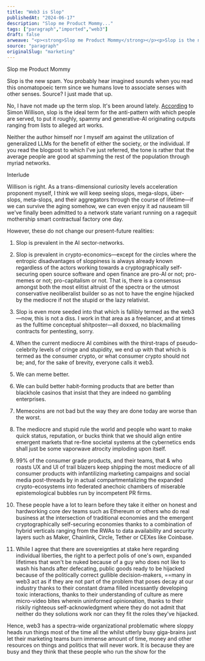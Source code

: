 ```yaml
---
title: "Web3 is Slop"
publishedAt: "2024-06-17"
description: "Slop me Product Mommy..."
tags: ["paragraph","imported","web3"]
draft: false
arweave: "<p><strong>Slop me Product Mommy</strong></p><p>Slop is the new spam. You probably hear imagined sounds when you read this onomatopoeic term since we humans love to associate senses with other senses. Source? I just made that up.</p><p>No, I have not made up the term slop. It's been around lately. <a target="_blank" rel="noopener noreferrer nofollow ugc" class="dont-break-out" href="https://simonwillison.net/2024/May/8/slop">According</a> to Simon Willison, <em>slop</em> is the ideal term for the anti-pattern with which people are served, to put it roughly, spammy and generative-AI originating outputs ranging from lists to alleged art works. </p><p>Neither the author himself nor I myself am against the utilization of generalized LLMs for the benefit of either the society, or the individual. If you read the blogpost to which I've just referred, the tone is rather that the average people are good at spamming the rest of the population through myriad networks.</p><p><strong>Interlude</strong></p><p>Willison is right. As a trans-dimensional curiosity levels acceleration proponent myself, I think we will keep seeing slops, mega-slops, über-slops, meta-slops, and their aggregators through the course of lifetime—if we can survive the aging somehow, we can even enjoy it ad nauseam till we've finally been admitted to a network state variant running on a ragequit mothership smart contractual factory one day.</p><p>However, these do not change our present-future realities:</p><p>01. Slop is prevalent in the AI sector-networks.</p><p>02. Slop is prevalent in crypto-economics—except for the circles where the entropic disadvantages of sloppiness is always already known regardless of the actors working towards a cryptographically self-securing open source software and open finance are pro-AI or not; pro-memes or not; pro-capitalism or not. That is, there is a consensus amongst both the most elitist altruist of the spectra or the utmost conservative neoliberalist builder so as not to have the engine hijacked by the mediocre if not the stupid or the lazy relativist.</p><p>03. Slop is even more seeded into that which is fallibly termed as the web3—now, this is not a diss. I work in that area as a freelancer, and at times as the fulltime conceptual shitposter—all doxxed, no blackmailing contracts for pentesting, sorry.</p><p>04. When the current mediocre AI combines with the thirst-traps of pseudo-celebrity levels of cringe and stupidity, we end up with that which is termed as the consumer crypto, or what consumer crypto should not be; and, for the sake of brevity, everyone calls it web3.</p><p>05. We can meme better.</p><p>06. We can build better habit-forming products that are better than blackhole casinos that insist that they are indeed no gambling enterprises.</p><p>07. Memecoins are not bad but the way they are done today are worse than the worst.</p><p>08. The mediocre and stupid rule the world and people who want to make quick status, reputation, or bucks think that we should align entire emergent markets that re-fine societal systems at the cybernetics ends shall just be some vaporwave atrocity imploding upon itself.</p><p>09. 99% of the consumer grade products, and their teams, that &amp; who roasts UX and UI of trail blazers keep shipping the most mediocre of all consumer products with infantilizing marketing campaigns and social media post-threads by in actual compartmentalizing the expanded crypto-ecosystems into federated anechoic chambers of miserable epistemological bubbles run by incompetent PR firms.</p><p>10. These people have a lot to learn before they take it either on honest and hardworking core dev teams such as Ethereum or others who do real business at the intersection of traditional economies and the emergent cryptographically self-securing economies thanks to a combination of hybrid verticals ranging from the RWAs to data availability and security layers such as Maker, Chainlink, Circle, Tether or CEXes like Coinbase.</p><p>11. While I agree that there are sovereignties at stake here regarding individual liberties, the right to a perfect polis of one's own, expanded lifetimes that won't be nuked because of a guy who does not like to wash his hands after defecating, public goods ready to be hijacked because of the politically correct gullible decision-makers, ==many in web3 act as if they are not part of the problem that poses decay at our industry thanks to their constant drama filled incessantly developing toxic interactions, thanks to their understanding of culture as mere micro-video bites wherein uninformed opinionation, thanks to their riskily righteous self-acknowledgment where they do not admit that neither do they solutions work nor can they fit the roles they've hijacked.</p><p>Hence, web3 has a spectra-wide organizational problematic where sloppy heads run things most of the time all the whilst utterly busy giga-brains just let their marketing teams burn immense amount of time, money and other resources on things and politics that will never work. It is because they are busy and they think that these people who run the show for the "enduser" are indeed accountable like themselves. They are not, and exceptions will not make the rule since the networks are getting more and more congested and the non-meriting is helping their slacker networks be added to the liquidity spigot which bears many lips' unbearable sloppiness to this day.</p><p><strong>How can an Organization not Fall into the Traps of Web3 Slop?</strong></p><p>I have no clue whatsoever but I have a rather generalist understanding of the problems. However, if I were a system or business analyst at a VC fund, or a CEX, or DEX, or a smol niché product that surprisingly passes as a startup, I'd just start solving the problems for myself where I'd put a couple of generalist powerusers who understand anything from the mechanisms in which voting blocs collude to myriad market-making systems to the relationship graph in the blockchain-enabled art markets to oracles bridging the trad to the new, and would network with people who are working at the privacy, security, onchain physics, PoS economics, PoW problematics, hillbillies, hipsters, yankees, hermits, models, Kraftwerk, Bruce Springsteen, Salvatore Ganacci, and Ari Juels, and that mevboost list, and that preconf livestreams, and everything in-between without first roasting people who counter-argue that indeed my brand cannot meme, and of course my interns are just humans and are easily agitated, and indeed the users are not toddlers.</p><p><strong>Rub a Slop</strong></p><p></p>"
source: "paragraph"
originalSlug: "marketing"
---
```


Slop me Product Mommy

Slop is the new spam. You probably hear imagined sounds when you read this onomatopoeic term since we humans love to associate senses with other senses. Source? I just made that up.

No, I have not made up the term slop. It's been around lately. [According]() to Simon Willison, slop is the ideal term for the anti-pattern with which people are served, to put it roughly, spammy and generative-AI originating outputs ranging from lists to alleged art works. 

Neither the author himself nor I myself am against the utilization of generalized LLMs for the benefit of either the society, or the individual. If you read the blogpost to which I've just referred, the tone is rather that the average people are good at spamming the rest of the population through myriad networks.

Interlude

Willison is right. As a trans-dimensional curiosity levels acceleration proponent myself, I think we will keep seeing slops, mega-slops, über-slops, meta-slops, and their aggregators through the course of lifetime—if we can survive the aging somehow, we can even enjoy it ad nauseam till we've finally been admitted to a network state variant running on a ragequit mothership smart contractual factory one day.

However, these do not change our present-future realities:

01. Slop is prevalent in the AI sector-networks.

02. Slop is prevalent in crypto-economics—except for the circles where the entropic disadvantages of sloppiness is always already known regardless of the actors working towards a cryptographically self-securing open source software and open finance are pro-AI or not; pro-memes or not; pro-capitalism or not. That is, there is a consensus amongst both the most elitist altruist of the spectra or the utmost conservative neoliberalist builder so as not to have the engine hijacked by the mediocre if not the stupid or the lazy relativist.

03. Slop is even more seeded into that which is fallibly termed as the web3—now, this is not a diss. I work in that area as a freelancer, and at times as the fulltime conceptual shitposter—all doxxed, no blackmailing contracts for pentesting, sorry.

04. When the current mediocre AI combines with the thirst-traps of pseudo-celebrity levels of cringe and stupidity, we end up with that which is termed as the consumer crypto, or what consumer crypto should not be; and, for the sake of brevity, everyone calls it web3.

05. We can meme better.

06. We can build better habit-forming products that are better than blackhole casinos that insist that they are indeed no gambling enterprises.

07. Memecoins are not bad but the way they are done today are worse than the worst.

08. The mediocre and stupid rule the world and people who want to make quick status, reputation, or bucks think that we should align entire emergent markets that re-fine societal systems at the cybernetics ends shall just be some vaporwave atrocity imploding upon itself.

09. 99% of the consumer grade products, and their teams, that & who roasts UX and UI of trail blazers keep shipping the most mediocre of all consumer products with infantilizing marketing campaigns and social media post-threads by in actual compartmentalizing the expanded crypto-ecosystems into federated anechoic chambers of miserable epistemological bubbles run by incompetent PR firms.

10. These people have a lot to learn before they take it either on honest and hardworking core dev teams such as Ethereum or others who do real business at the intersection of traditional economies and the emergent cryptographically self-securing economies thanks to a combination of hybrid verticals ranging from the RWAs to data availability and security layers such as Maker, Chainlink, Circle, Tether or CEXes like Coinbase.

11. While I agree that there are sovereignties at stake here regarding individual liberties, the right to a perfect polis of one's own, expanded lifetimes that won't be nuked because of a guy who does not like to wash his hands after defecating, public goods ready to be hijacked because of the politically correct gullible decision-makers, ==many in web3 act as if they are not part of the problem that poses decay at our industry thanks to their constant drama filled incessantly developing toxic interactions, thanks to their understanding of culture as mere micro-video bites wherein uninformed opinionation, thanks to their riskily righteous self-acknowledgment where they do not admit that neither do they solutions work nor can they fit the roles they've hijacked.

Hence, web3 has a spectra-wide organizational problematic where sloppy heads run things most of the time all the whilst utterly busy giga-brains just let their marketing teams burn immense amount of time, money and other resources on things and politics that will never work. It is because they are busy and they think that these people who run the show for the